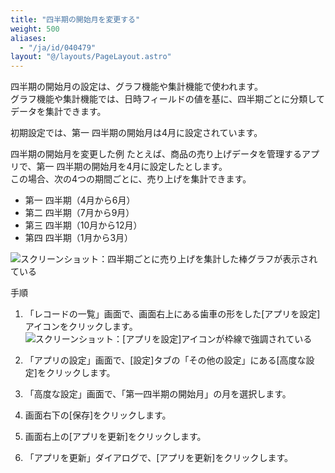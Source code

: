 ```yaml
---
title: "四半期の開始月を変更する"
weight: 500
aliases:
  - "/ja/id/040479"
layout: "@/layouts/PageLayout.astro"
---
```




四半期の開始月の設定は、グラフ機能や集計機能で使われます。  
グラフ機能や集計機能では、日時フィールドの値を基に、四半期ごとに分類してデータを集計できます。

初期設定では、第一 四半期の開始月は4月に設定されています。

<Heading id="app_othersettings_quarter_settings_10">四半期の開始月を変更した例</Heading>
たとえば、商品の売り上げデータを管理するアプリで、第一 四半期の開始月を4月に設定したとします。  
この場合、次の4つの期間ごとに、売り上げを集計できます。

* 第一 四半期（4月から6月）
* 第二 四半期（7月から9月）
* 第三 四半期（10月から12月）
* 第四 四半期（1月から3月）

<Img src="/k/kintone/img-ja/quarter_settings_img01.png" alt="スクリーンショット：四半期ごとに売り上げを集計した棒グラフが表示されている" />

<Heading id="app_othersettings_quarter_settings_20">手順</Heading>
1. 「レコードの一覧」画面で、画面右上にある歯車の形をした[アプリを設定]アイコンをクリックします。  
   <Img src="/k/kintone/img/settings_new_icon.png" alt="スクリーンショット：[アプリを設定]アイコンが枠線で強調されている" />

1. 「アプリの設定」画面で、[設定]タブの「その他の設定」にある[高度な設定]をクリックします。

1. 「高度な設定」画面で、「第一四半期の開始月」の月を選択します。

1. 画面右下の[保存]をクリックします。

1. 画面右上の[アプリを更新]をクリックします。

1. 「アプリを更新」ダイアログで、[アプリを更新]をクリックします。
